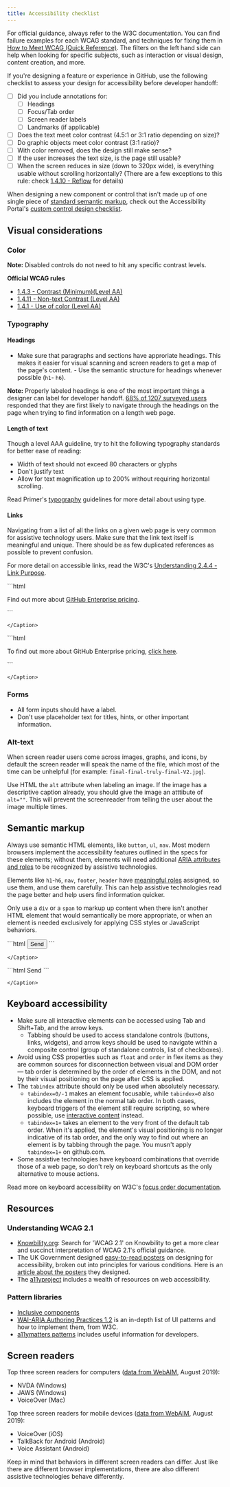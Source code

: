 ```yaml
---
title: Accessibility checklist
---
```


For official guidance, always refer to the W3C documentation. You can find failure examples for each WCAG standard, and techniques for fixing them in [How to Meet WCAG (Quick Reference)](https://www.w3.org/WAI/WCAG21/quickref/?versions=2.1&showtechniques=148&currentsidebar=%23col_customize#visual-presentation). The filters on the left hand side can help when looking for specific subjects, such as interaction or visual design, content creation, and more. 

If you're designing a feature or experience in GitHub, use the following checklist to assess your design for accessibility before developer handoff:

- [ ]  Did you include annotations for:
    - [ ]  Headings
    - [ ]  Focus/Tab order
    - [ ]  Screen reader labels
    - [ ]  Landmarks (if applicable)
- [ ]  Does the text meet color contrast (4.5:1 or 3:1 ratio depending on size)?
- [ ]  Do graphic objects meet color contrast (3:1 ratio)?
- [ ]  With color removed, does the design still make sense?
- [ ]  If the user increases the text size, is the page still usable?
- [ ]  When the screen reduces in size (down to 320px wide), is everything usable without scrolling horizontally? (There are a few exceptions to this rule: check  [1.4.10 - Reflow](https://www.w3.org/WAI/WCAG21/Understanding/reflow.html) for details)

When designing a new component or control that isn't made up of one single piece of [standard semantic markup](https://developer.mozilla.org/en-US/docs/Web/HTML/Element), check out the Accessibility Portal's [custom control design checklist](https://www.a11yportal.com/guidelines/fundamentals/checklists.html#custom-control-checklist-ux).

## Visual considerations

### Color
<!-- TODO: insert photo of our colors with pass/fail-->
<!-- TODO: the following link doesn't exist.
For information about how GitHub meets color contrast guidelines, read the accessibility section under the color guidelines.-->
**Note:** Disabled controls do not need to hit any specific contrast levels. 

**Official WCAG rules**
- [1.4.3 - Contrast (Minimum)(Level AA)](https://www.w3.org/WAI/WCAG21/Understanding/contrast-minimum.html)
- [1.4.11 - Non-text Contrast (Level AA)](https://www.w3.org/WAI/WCAG21/Understanding/non-text-contrast.html)
- [1.4.1 - Use of color (Level AA)](https://www.w3.org/TR/UNDERSTANDING-WCAG20/visual-audio-contrast-without-color.html)

### Typography
#### Headings
<!-- TODO: insert photo of proper headings, labeled -->
- Make sure that paragraphs and sections have approriate headings. This makes it easier for visual scanning and screen readers to get a map of the page's content. - Use the semantic structure for headings whenever possible (`h1`- `h6`).

**Note:** Properly labeled headings is one of the most important things a designer can label for developer handoff. [68% of 1207 surveyed users](https://webaim.org/projects/screenreadersurvey8/) responded that they are first likely to navigate through the headings on the page when trying to find information on a length web page.

#### Length of text
Though a level AAA guideline, try to hit the following typography standards for better ease of reading:
- Width of text should not exceed 80 characters or glyphs 
- Don't justify text
- Allow for text magnification up to 200% without requiring horizontal scrolling.

Read Primer's [typography](https://primer.style/design/foundations/typography) guidelines for more detail about using type.

#### Links
Navigating from a list of all the links on a given web page is very common for assistive technology users. Make sure that the link text itself is meaningful and unique. There should be as few duplicated references as possible to prevent confusion. 

For more detail on accessible links, read the W3C's [Understanding 2.4.4 - Link Purpose](https://www.w3.org/WAI/WCAG21/Understanding/link-purpose-in-context.html).

<DoDontContainer stacked>
  <Do>
```html
<p>Find out more about <a href="#url">GitHub Enterprise pricing</a>.<br /></p>
```
    <Caption>
      
    </Caption>
  </Do>
  <Dont>
```html
<p>
  To find out more about GitHub Enterprise pricing,
  <a href="#url">click here</a>.
</p>
```
    <Caption>
      
    </Caption>
  </Dont>
</DoDontContainer>

### Forms
- All form inputs should have a label.
- Don't use placeholder text for titles, hints, or other important information. 

### Alt-text
When screen reader users come across images, graphs, and icons, by default the screen reader will speak the name of the file, which most of the time can be unhelpful (for example: ``final-final-truly-final-V2.jpg``). 

Use HTML the `alt` attribute when labeling an image. If the image has a descriptive caption already, you should give the image an atttibute of `alt=""`. This will prevent the screenreader from telling the user about the image multiple times. 

## Semantic markup
Always use semantic HTML elements, like `button`, `ul`, `nav`. Most modern browsers implement the accessibility features outlined in the specs for these elements; without them, elements will need additional [ARIA attributes and roles](https://www.w3.org/TR/wai-aria-1.2/) to be recognized by assistive technologies.

Elements like `h1`-`h6`, `nav`, `footer`, `header` have [meaningful roles](https://www.w3.org/TR/wai-aria-1.2/#role_definitions) assigned, so use them, and use them carefully. This can help assistive technologies read the page better and help users find information quicker.

Only use a `div` or a `span` to markup up content when there isn't another HTML element that would semantically be more appropriate, or when an element is needed exclusively for applying CSS styles or JavaScript behaviors.

<DoDontContainer stacked>
  <Do>
```html
<button type="button" class="btn">Send</button>
```
    <Caption>
      
    </Caption>
  </Do>
  <Dont>
```html
<span class="btn">Send</span>
```
    <Caption>
      
    </Caption>
  </Dont>
</DoDontContainer>

## Keyboard accessibility
- Make sure all interactive elements can be accessed using Tab and Shift+Tab, and the arrow keys. 
  - Tabbing should be used to access standalone controls (buttons, links, widgets), and arrow keys should be used to navigate within a composite control (group of standalone controls, list of checkboxes).
- Avoid using CSS properties such as `float` and `order` in flex items as they are common sources for disconnection between visual and DOM order — tab order is determined by the order of elements in the DOM, and not by their visual positioning on the page after CSS is applied. 
- The `tabindex` attribute should only be used when absolutely necessary.
  - `tabindex=0/-1` makes an element focusable, while `tabindex=0` also includes the element in the normal tab order. In both cases, keyboard triggers of the element still require scripting, so where possible, use [interactive content](https://html.spec.whatwg.org/multipage/dom.html#interactive-content) instead.
  - `tabindex=1+` takes an element to the very front of the default tab order. When it's applied, the element's visual positioning is no longer indicative of its tab order, and the only way to find out where an element is by tabbing through the page. You musn't apply `tabindex=1+` on github.com.
- Some assistive technologies have keyboard combinations that override those of a web page, so don't rely on keyboard shortcuts as the only alternative to mouse actions.

Read more on keyboard accessibility on W3C's [focus order documentation](https://www.w3.org/WAI/WCAG21/Understanding/focus-order.html).

## Resources

### Understanding WCAG 2.1

- [Knowbility.org](https://knowbility.org/search/?q=WCAG+2.1): Search for 'WCAG 2.1' on Knowbility to get a more clear and succinct interpretation of WCAG 2.1's official guidance. 
- The UK Government designed [easy-to-read posters](https://github.com/UKHomeOffice/posters/blob/master/accessibility/dos-donts/posters_en-UK/accessibility-posters-set.pdf) on designing for accessibility, broken out into principles for various conditions. Here is an [article about the posters](https://accessibility.blog.gov.uk/2016/09/02/dos-and-donts-on-designing-for-accessibility/) they designed.
- The [a11yproject](https://www.a11yproject.com/resources/) includes a wealth of resources on web accessibility.

### Pattern libraries
- [Inclusive components](https://inclusive-components.design/)
- [WAI-ARIA Authoring Practices 1.2](https://www.w3.org/TR/wai-aria-practices-1.2/) is an in-depth list of UI patterns and how to implement them, from W3C. 
- [a11ymatters patterns](https://www.a11ymatters.com/patterns) includes useful information for developers.

## Screen readers

Top three screen readers for computers ([data from WebAIM](https://webaim.org/projects/screenreadersurvey8/), August 2019):
- NVDA (Windows)
- JAWS (Windows)
- VoiceOver (Mac)

Top three screen readers for mobile devices ([data from WebAIM](https://webaim.org/projects/screenreadersurvey8/), August 2019):
- VoiceOver (iOS)
- TalkBack for Android (Android)
- Voice Assistant (Android)

Keep in mind that behaviors in different screen readers can differ. Just like there are different browser implementations, there are also different assistive technologies behave differently.
